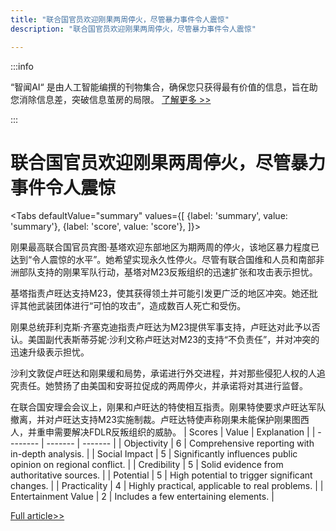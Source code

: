 ```yaml
---
title: "联合国官员欢迎刚果两周停火，尽管暴力事件令人震惊"
description: "联合国官员欢迎刚果两周停火，尽管暴力事件令人震惊"

---
```



:::info

“智闻AI“ 是由人工智能编撰的刊物集合，确保您只获得最有价值的信息，旨在助您消除信息差，突破信息茧房的局限。  [了解更多 >>](/)

:::

# 联合国官员欢迎刚果两周停火，尽管暴力事件令人震惊


<Tabs
	defaultValue="summary"
	values={[
	{label: 'summary', value: 'summary'},
	{label: 'score', value: 'score'},
]}>
<TabItem value="summary">


刚果最高联合国官员宾图·基塔欢迎东部地区为期两周的停火，该地区暴力程度已达到“令人震惊的水平”。她希望实现永久性停火。尽管有联合国维和人员和南部非洲部队支持的刚果军队行动，基塔对M23反叛组织的迅速扩张和攻击表示担忧。

基塔指责卢旺达支持M23，使其获得领土并可能引发更广泛的地区冲突。她还批评其他武装团体进行“可怕的攻击”，造成数百人死亡和受伤。

刚果总统菲利克斯·齐塞克迪指责卢旺达为M23提供军事支持，卢旺达对此予以否认。美国副代表斯蒂芬妮·沙利文称卢旺达对M23的支持“不负责任”，并对冲突的迅速升级表示担忧。

沙利文敦促卢旺达和刚果缓和局势，承诺进行外交进程，并对那些侵犯人权的人追究责任。她赞扬了由美国和安哥拉促成的两周停火，并承诺将对其进行监督。

在联合国安理会会议上，刚果和卢旺达的特使相互指责。刚果特使要求卢旺达军队撤离，并对卢旺达支持M23实施制裁。卢旺达特使声称刚果未能保护刚果图西人，并重申需要解决FDLR反叛组织的威胁。
</TabItem>
<TabItem value="score">
	| Scores     | Value   | Explanation |
	| -------- | ------- | ------- |
	| Objectivity  | 6    | Comprehensive reporting with in-depth analysis.    |
	| Social Impact | 5     | Significantly influences public opinion on regional conflict.    |
	| Credibility    | 5    | Solid evidence from authoritative sources.    |
	| Potential    | 5    | High potential to trigger significant changes.    |
	| Practicality    | 4    | Highly practical, applicable to real problems.    |
	| Entertainment Value    | 2    | Includes a few entertaining elements.    |
</TabItem>
</Tabs>

[Full article>>](https://apnews.com/article/un-congo-rwanda-violence-humanitarian-truce-bfbd9158ddf87251d78bd9e313784d8c)
